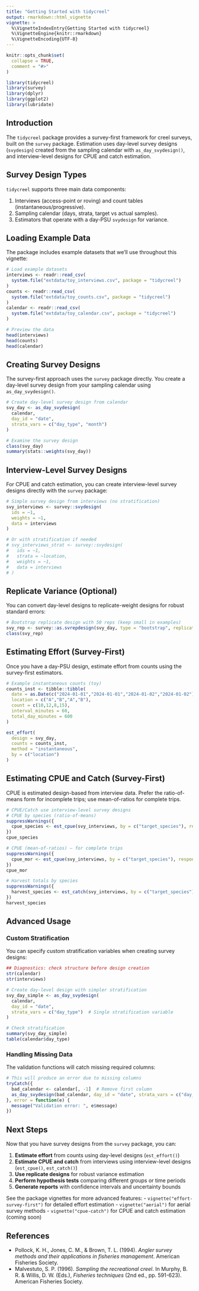 ```yaml
---
title: "Getting Started with tidycreel"
output: rmarkdown::html_vignette
vignette: >
  %\VignetteIndexEntry{Getting Started with tidycreel}
  %\VignetteEngine{knitr::rmarkdown}
  %\VignetteEncoding{UTF-8}
---
```


```r
knitr::opts_chunk$set(
  collapse = TRUE,
  comment = "#>"
)
```

```r
library(tidycreel)
library(survey)
library(dplyr)
library(ggplot2)
library(lubridate)
```

## Introduction

The `tidycreel` package provides a survey-first framework for creel surveys, built on the `survey` package. Estimation uses day-level survey designs (`svydesign`) created from the sampling calendar with `as_day_svydesign()`, and interview-level designs for CPUE and catch estimation.

## Survey Design Types

`tidycreel` supports three main data components:

1. Interviews (access-point or roving) and count tables (instantaneous/progressive).
2. Sampling calendar (days, strata, target vs actual samples).
3. Estimators that operate with a day-PSU `svydesign` for variance.

## Loading Example Data

The package includes example datasets that we'll use throughout this vignette:

```r
# Load example datasets
interviews <- readr::read_csv(
  system.file("extdata/toy_interviews.csv", package = "tidycreel")
)
counts <- readr::read_csv(
  system.file("extdata/toy_counts.csv", package = "tidycreel")
)
calendar <- readr::read_csv(
  system.file("extdata/toy_calendar.csv", package = "tidycreel")
)

# Preview the data
head(interviews)
head(counts)
head(calendar)
```

## Creating Survey Designs

The survey-first approach uses the `survey` package directly. You create a day-level survey design from your sampling calendar using `as_day_svydesign()`.

```r
# Create day-level survey design from calendar
svy_day <- as_day_svydesign(
  calendar,
  day_id = "date",
  strata_vars = c("day_type", "month")
)

# Examine the survey design
class(svy_day)
summary(stats::weights(svy_day))
```

## Interview-Level Survey Designs

For CPUE and catch estimation, you can create interview-level survey designs directly with the `survey` package:

```r
# Simple survey design from interviews (no stratification)
svy_interviews <- survey::svydesign(
  ids = ~1,
  weights = ~1,
  data = interviews
)

# Or with stratification if needed
# svy_interviews_strat <- survey::svydesign(
#   ids = ~1,
#   strata = ~location,
#   weights = ~1,
#   data = interviews
# )
```

## Replicate Variance (Optional)

You can convert day-level designs to replicate-weight designs for robust standard errors:

```r
# Bootstrap replicate design with 50 reps (keep small in examples)
svy_rep <- survey::as.svrepdesign(svy_day, type = "bootstrap", replicates = 50, mse = TRUE)
class(svy_rep)
```

## Estimating Effort (Survey-First)

Once you have a day-PSU design, estimate effort from counts using the survey-first estimators.

```r
# Example instantaneous counts (toy)
counts_inst <- tibble::tibble(
  date = as.Date(c("2024-01-01","2024-01-01","2024-01-02","2024-01-02")),
  location = c("A","B","A","B"),
  count = c(10,12,8,15),
  interval_minutes = 60,
  total_day_minutes = 600
)

est_effort(
  design = svy_day,
  counts = counts_inst,
  method = "instantaneous",
  by = c("location")
)
```

## Estimating CPUE and Catch (Survey-First)

CPUE is estimated design-based from interview data. Prefer the ratio-of-means
form for incomplete trips; use mean-of-ratios for complete trips.

```r
# CPUE/Catch use interview-level survey designs
# CPUE by species (ratio-of-means)
suppressWarnings({
  cpue_species <- est_cpue(svy_interviews, by = c("target_species"), response = "catch_total")
})
cpue_species

# CPUE (mean-of-ratios) — for complete trips
suppressWarnings({
  cpue_mor <- est_cpue(svy_interviews, by = c("target_species"), response = "catch_total", mode = "mean_of_ratios")
})
cpue_mor

# Harvest totals by species
suppressWarnings({
  harvest_species <- est_catch(svy_interviews, by = c("target_species"), response = "catch_kept")
})
harvest_species
```

## Advanced Usage

### Custom Stratification

You can specify custom stratification variables when creating survey designs:

```r
## Diagnostics: check structure before design creation
str(calendar)
str(interviews)

# Create day-level design with simpler stratification
svy_day_simple <- as_day_svydesign(
  calendar,
  day_id = "date",
  strata_vars = c("day_type")  # Single stratification variable
)

# Check stratification
summary(svy_day_simple)
table(calendar$day_type)
```

### Handling Missing Data

The validation functions will catch missing required columns:

```r
# This will produce an error due to missing columns
tryCatch({
  bad_calendar <- calendar[, -1]  # Remove first column
  as_day_svydesign(bad_calendar, day_id = "date", strata_vars = c("day_type"))
}, error = function(e) {
  message("Validation error: ", e$message)
})
```

## Next Steps

Now that you have survey designs from the `survey` package, you can:

1. **Estimate effort** from counts using day-level designs (`est_effort()`)
2. **Estimate CPUE and catch** from interviews using interview-level designs (`est_cpue()`, `est_catch()`)
3. **Use replicate designs** for robust variance estimation
4. **Perform hypothesis tests** comparing different groups or time periods
5. **Generate reports** with confidence intervals and uncertainty bounds

See the package vignettes for more advanced features:
- `vignette("effort-survey-first")` for detailed effort estimation
- `vignette("aerial")` for aerial survey methods
- `vignette("cpue-catch")` for CPUE and catch estimation (coming soon)

## References

- Pollock, K. H., Jones, C. M., & Brown, T. L. (1994). *Angler survey methods and their applications in fisheries management*. American Fisheries Society.
- Malvestuto, S. P. (1996). *Sampling the recreational creel*. In Murphy, B. R. & Willis, D. W. (Eds.), *Fisheries techniques* (2nd ed., pp. 591-623). American Fisheries Society.
